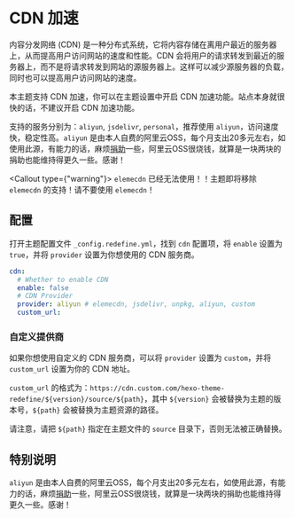 
# CDN 加速

内容分发网络 (CDN) 是一种分布式系统，它将内容存储在离用户最近的服务器上，从而提高用户访问网站的速度和性能。CDN 会将用户的请求转发到最近的服务器上，而不是将请求转发到网站的源服务器上。这样可以减少源服务器的负载，同时也可以提高用户访问网站的速度。

本主题支持 CDN 加速，你可以在主题设置中开启 CDN 加速功能。站点本身就很快的话，不建议开启 CDN 加速功能。

支持的服务分别为：`aliyun`, `jsdelivr`, `personal`，推荐使用 `aliyun`，访问速度快，稳定性高。`aliyun` 是由本人自费的阿里云OSS，每个月支出20多元左右，如使用此源，有能力的话，麻烦[捐助](https://donate.ohevan.com)一些，阿里云OSS很烧钱，就算是一块两块的捐助也能维持得更久一些。感谢！

<Callout type={"warning"}>
    `elemecdn` 已经无法使用！！主题即将移除 `elemecdn` 的支持！请不要使用 `elemecdn`！
</Callout>

## 配置

打开主题配置文件 `_config.redefine.yml`，找到 `cdn` 配置项，将 `enable` 设置为 `true`，并将 `provider` 设置为你想使用的 CDN 服务商。

```yaml filename="_config.redefine.yml"
cdn:
  # Whether to enable CDN
  enable: false
  # CDN Provider
  provider: aliyun # elemecdn, jsdelivr, unpkg, aliyun, custom
  custom_url: 
```

### 自定义提供商

如果你想使用自定义的 CDN 服务商，可以将 `provider` 设置为 `custom`，并将 `custom_url` 设置为你的 CDN 地址。

`custom_url` 的格式为：`https://cdn.custom.com/hexo-theme-redefine/${version}/source/${path}`，其中 `${version}` 会被替换为主题的版本号，`${path}` 会被替换为主题资源的路径。

请注意，请把 `${path}` 指定在主题文件的 `source` 目录下，否则无法被正确替换。

## 特别说明

`aliyun` 是由本人自费的阿里云OSS，每个月支出20多元左右，如使用此源，有能力的话，麻烦[捐助](https://donate.ohevan.com)一些，阿里云OSS很烧钱，就算是一块两块的捐助也能维持得更久一些。感谢！